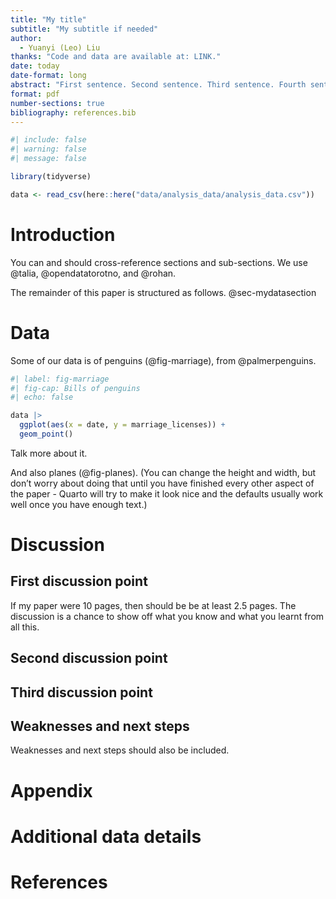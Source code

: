 ```yaml
---
title: "My title"
subtitle: "My subtitle if needed"
author: 
  - Yuanyi (Leo) Liu
thanks: "Code and data are available at: LINK."
date: today
date-format: long
abstract: "First sentence. Second sentence. Third sentence. Fourth sentence."
format: pdf
number-sections: true
bibliography: references.bib
---
```


```r
#| include: false
#| warning: false
#| message: false

library(tidyverse)

data <- read_csv(here::here("data/analysis_data/analysis_data.csv"))

```


# Introduction

You can and should cross-reference sections and sub-sections. We use @talia, @opendatatorotno, and @rohan.

The remainder of this paper is structured as follows. @sec-mydatasection



# Data {#sec-mydatasection}

Some of our data is of penguins (@fig-marriage), from @palmerpenguins.

```r
#| label: fig-marriage
#| fig-cap: Bills of penguins
#| echo: false

data |> 
  ggplot(aes(x = date, y = marriage_licenses)) +
  geom_point()

```

Talk more about it.

And also planes (@fig-planes). (You can change the height and width, but don't worry about doing that until you have finished every other aspect of the paper - Quarto will try to make it look nice and the defaults usually work well once you have enough text.)





# Discussion

## First discussion point {#sec-first-point}

If my paper were 10 pages, then should be be at least 2.5 pages. The discussion is a chance to show off what you know and what you learnt from all this. 

## Second discussion point

## Third discussion point

## Weaknesses and next steps

Weaknesses and next steps should also be included.

\newpage

\appendix

# Appendix {-}


# Additional data details



\newpage


# References


